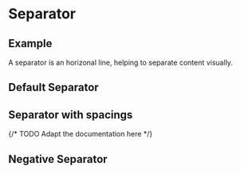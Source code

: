 
<Meta of={SeparatorStories} />

# Separator

## Example

A separator is an horizonal line, helping to separate content visually.

## Default Separator

<Canvas of={SeparatorStories.Separator} />

## Separator with spacings

<Canvas of={SeparatorStories.SeparatorSpacings} />

{/* TODO Adapt the documentation here */}
## Negative Separator

<Canvas
  of={SeparatorStories.SeparatorNegative}
  className="storybook-bg-negative"
/>
